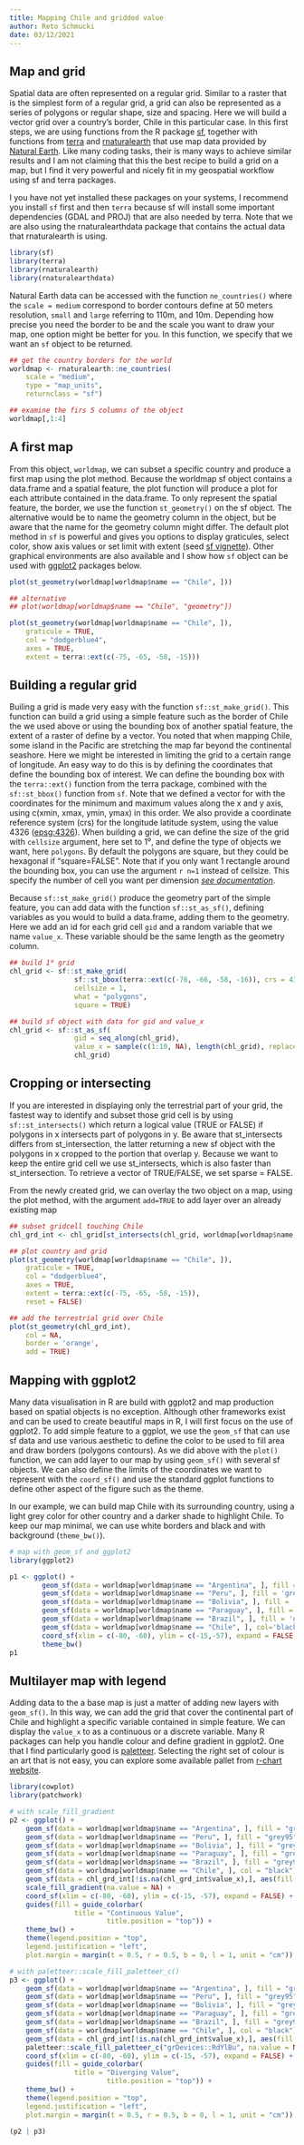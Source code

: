 ```yaml
---
title: Mapping Chile and gridded value
author: Reto Schmucki
date: 03/12/2021
---
```


## Map and grid
Spatial data are often represented on a regular grid. Similar to a raster that is the simplest form of a regular grid,
a grid can also be represented as a series of polygons or regular shape, size and spacing. Here we will build a vector
grid over a country's border, Chile in this particular case. In this first steps, we are using functions from the R package [sf](https://r-spatial.github.io/sf/), together with functions from [terra](https://rspatial.github.io/terra/reference/terra-package.html
) and [rnaturalearth](https://docs.ropensci.org/rnaturalearth/
) that use map data provided by [Natural Earth](https://www.naturalearthdata.com/). Like many coding tasks, their is many ways to 
achieve similar results and I am not claiming that this the best recipe to build a grid on a map, but I find it very powerful and
nicely fit in my geospatial workflow using sf and terra packages.

I you have not yet installed these packages on your systems, I recommend you install `sf` first and then `terra` because sf will install
some important dependencies (GDAL and PROJ) that are also needed by terra. Note that we are also using the rnaturalearthdata package that contains
the actual data that rnaturalearth is using.

```r
library(sf)
library(terra)
library(rnaturalearth)
library(rnaturalearthdata)
```

Natural Earth data can be accessed with the function `ne_countries()` where the `scale = medium` correspond to border contours define at 50 meters resolution, `small` and `large` referring to 110m, and 10m. Depending how precise you need the border to be and the scale you want to draw
your map, one option might be better for you. In this function, we specify that we want an `sf` object to be returned.

```r

## get the country borders for the world
worldmap <- rnaturalearth::ne_countries(
    scale = "medium", 
    type = "map_units",
    returnclass = "sf")

## examine the firs 5 columns of the object
worldmap[,1:4]
```

## A first map
From this object, `worldmap`, we can subset a specific country and produce a first map using the plot method.
Because the worldmap sf object contains a data.frame and a spatial feature, the plot function will produce a 
plot for each attribute contained in the data.frame. To only represent the spatial feature, the border, we use the
function `st_geometry()` on the sf object. The alternative would be to name the geometry column in the object, but
be aware that the name for the geometry column might differ. The default plot method in `sf` is powerful and 
gives you options to display graticules, select color, show axis values or set limit with extent (seed [sf vignette](https://r-spatial.github.io/sf/articles/sf5.html)). Other graphical environments are also available and I show how `sf` object can be used with [ggplot2](https://ggplot2.tidyverse.org/) packages below.

```r

plot(st_geometry(worldmap[worldmap$name == "Chile", ]))

## alternative
## plot(worldmap[worldmap$name == "Chile", "geometry"])

plot(st_geometry(worldmap[worldmap$name == "Chile", ]),
    graticule = TRUE,
    col = "dodgerblue4",
    axes = TRUE,
    extent = terra::ext(c(-75, -65, -58, -15)))
```

## Building a regular grid
Builing a grid is made very easy with the function `sf::st_make_grid()`. This function can build a grid using a simple feature such as the border of Chile the we used above or using the bounding box of another spatial feature, the extent of a raster of define by a vector. You noted that when mapping Chile, some island in the Pacific are stretching the map far beyond the continental seashore. Here we might be interested in limiting the grid to a certain range of longitude. An easy way to do this is by defining the coordinates that define the bounding box of interest. We can define the bounding box with the `terra::ext()` function from the terra package, combined with the `sf::st_bbox()` function from `sf`. Note that we defined a vector for with the coordinates for the minimum and maximum values along the x and y axis, using c(xmin, xmax, ymin, ymax) in this order. We also provide a coordinate reference system (crs) for the longitude latitude system, using the value 4326  ([epsg:4326](https://spatialreference.org/ref/epsg/wgs-84/)). When building a grid, we can define the size of the grid with `cellsize` argument, here set to 1⁰, and define the type of objects we want, here `polygons`. By default the polygons are square, but they could be hexagonal if "square=FALSE". Note that if you only want 1 rectangle around the bounding box, you can use the argument `r n=1` instead of cellsize. This specify the number of cell you want per dimension [*see documentation*](https://r-spatial.github.io/sf/reference/st_make_grid.html
).

Because `sf::st_make_grid()` produce the geometry part of the simple feature, you can add data with the function `sf::st_as_sf()`, defining variables as you would to build a data.frame, adding them to the geometry. Here we add an id for each grid cell `gid` and a random variable that we name `value_x`. These variable should be the same length as the geometry column. 

```r
## build 1⁰ grid
chl_grid <- sf::st_make_grid(
                sf::st_bbox(terra::ext(c(-76, -66, -58, -16)), crs = 4326), 
                cellsize = 1, 
                what = "polygons",
                square = TRUE)

## build sf object with data for gid and value_x
chl_grid <- sf::st_as_sf(
                gid = seq_along(chl_grid), 
                value_x = sample(c(1:10, NA), length(chl_grid), replace = TRUE), 
                chl_grid)
```

## Cropping or intersecting

If you are interested in displaying only the terrestrial part of your grid, the fastest way to identify and subset those grid cell is by using `sf::st_intersects()` which return a logical value (TRUE or FALSE) if polygons in x intersects part of polygons in y. Be aware that st_intersects differs from st_intersection, the latter returning a new sf object with the polygons in x cropped to the portion that overlap y. Because we want to keep the entire grid cell we use st_intersects, which is also faster than st_intersection. To retrieve a vector of TRUE/FALSE, we set sparse = FALSE.

From the newly created grid, we can overlay the two object on a map, using the plot method, with the argument `add=TRUE` to add layer over an already existing map 

```r
## subset gridcell touching Chile
chl_grd_int <- chl_grid[st_intersects(chl_grid, worldmap[worldmap$name == "Chile", ], sparse = FALSE), ]

## plot country and grid
plot(st_geometry(worldmap[worldmap$name == "Chile", ]),
    graticule = TRUE,
    col = "dodgerblue4",
    axes = TRUE,
    extent = terra::ext(c(-75, -65, -58, -15)),
    reset = FALSE)

## add the terrestrial grid over Chile
plot(st_geometry(chl_grd_int),
    col = NA,
    border = 'orange',
    add = TRUE)
```

## Mapping with ggplot2
Many data visualisation in R are build with ggplot2 and map production based on spatial objects is no exception. Although other frameworks exist and can be used to create beautiful maps in R, I will first focus on the use of ggplot2. To add simple feature to a ggplot, we use the `geom_sf` that can use sf data and use various aesthetic to define the color to be used to fill area and draw borders (polygons contours). As we did above with the `plot()` function, we can add layer to our map by using `geom_sf()` with several sf objects. We can also define the limits of the coordinates we want to represent with the `coord_sf()` and use the standard ggplot functions to define other aspect of the figure such as the theme.

In our example, we can build map Chile with its surrounding country, using a light grey color for other country and a darker shade to highlight Chile. To keep our map minimal, we can use white borders and black and with background (`theme_bw()`). 

```r
# map with geom_sf and ggplot2
library(ggplot2)

p1 <- ggplot() +
        geom_sf(data = worldmap[worldmap$name == "Argentina", ], fill = 'grey95', col='white') +
        geom_sf(data = worldmap[worldmap$name == "Peru", ], fill = 'grey95', col='white') +
        geom_sf(data = worldmap[worldmap$name == "Bolivia", ], fill = 'grey95', col='white') +
        geom_sf(data = worldmap[worldmap$name == "Paraguay", ], fill = 'grey95', col='white') +
        geom_sf(data = worldmap[worldmap$name == "Brazil", ], fill = 'grey95', col='white') +
        geom_sf(data = worldmap[worldmap$name == "Chile", ], col='black') +
        coord_sf(xlim = c(-80, -60), ylim = c(-15,-57), expand = FALSE)  +
        theme_bw()
p1
```

## Multilayer map with legend
Adding data to the a base map is just a matter of adding new layers with `geom_sf()`. In this way, we can add the grid that cover the continental part of Chile and highlight a specific variable contained in simple feature. We can display the `value_x` to as a continuous or a discrete variable.
Many R packages can help you handle colour and define gradient in ggplot2. One that I find particularly good is [paletteer](https://emilhvitfeldt.github.io/paletteer/). Selecting the right set of colour is an art that is not easy, you can explore some available pallet from [r-chart website](https://r-charts.com/color-palettes/).


```r
library(cowplot)
library(patchwork)

# with scale_fill_gradient
p2 <- ggplot() +
    geom_sf(data = worldmap[worldmap$name == "Argentina", ], fill = "grey95", col = "white") +
    geom_sf(data = worldmap[worldmap$name == "Peru", ], fill = "grey95", col = "white") +
    geom_sf(data = worldmap[worldmap$name == "Bolivia", ], fill = "grey95", col = "white") +
    geom_sf(data = worldmap[worldmap$name == "Paraguay", ], fill = "grey95", col = "white") +
    geom_sf(data = worldmap[worldmap$name == "Brazil", ], fill = "grey95", col = "white") +
    geom_sf(data = worldmap[worldmap$name == "Chile", ], col = "black") +
    geom_sf(data = chl_grd_int[!is.na(chl_grd_int$value_x),], aes(fill = value_x)) +
    scale_fill_gradient(na.value = NA) +
    coord_sf(xlim = c(-80, -60), ylim = c(-15, -57), expand = FALSE) +
    guides(fill = guide_colorbar(
                title = "Continuous Value",
                        title.position = "top")) +
    theme_bw() +
    theme(legend.position = "top",
    legend.justification = "left",
    plot.margin = margin(t = 0.5, r = 0.5, b = 0, l = 1, unit = "cm"))

# with paletteer::scale_fill_paletteer_c()
p3 <- ggplot() +
    geom_sf(data = worldmap[worldmap$name == "Argentina", ], fill = "grey95", col = "white") +
    geom_sf(data = worldmap[worldmap$name == "Peru", ], fill = "grey95", col = "white") +
    geom_sf(data = worldmap[worldmap$name == "Bolivia", ], fill = "grey95", col = "white") +
    geom_sf(data = worldmap[worldmap$name == "Paraguay", ], fill = "grey95", col = "white") +
    geom_sf(data = worldmap[worldmap$name == "Brazil", ], fill = "grey95", col = "white") +
    geom_sf(data = worldmap[worldmap$name == "Chile", ], col = "black") +
    geom_sf(data = chl_grd_int[!is.na(chl_grd_int$value_x),], aes(fill = value_x)) +
    paletteer::scale_fill_paletteer_c("grDevices::RdYlBu", na.value = NA, direction = -1) +
    coord_sf(xlim = c(-80, -60), ylim = c(-15, -57), expand = FALSE) +
    guides(fill = guide_colorbar(
                title = "Diverging Value",
                        title.position = "top")) +
    theme_bw() +
    theme(legend.position = "top",
    legend.justification = "left",
    plot.margin = margin(t = 0.5, r = 0.5, b = 0, l = 1, unit = "cm"))

(p2 | p3)
```